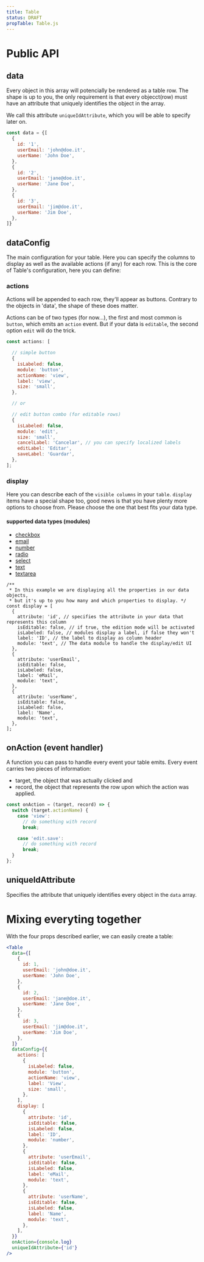 ```yaml
---
title: Table
status: DRAFT
propTable: Table.js
---
```


# Public API

## data

Every object in this array will potencially be rendered as a table row.
The shape is up to you, the only requirement is that every objecct(row) must
have an attribute that uniquely identifies the object in the array.

We call this attribute `uniqueIdAttribute`, which you will be able to specify later on.

```javascript
const data = {[
  {
    id: '1',
    userEmail: 'john@doe.it',
    userName: 'John Doe',
  },
  {
    id: '2',
    userEmail: 'jane@doe.it',
    userName: 'Jane Doe',
  },
  {
    id: '3',
    userEmail: 'jim@doe.it',
    userName: 'Jim Doe',
  },
]}
```

## dataConfig

The main configuration for your table. Here you can specify the columns to display as well as the available actions (if any) for each row.
This is the core of Table's configuration, here you can define:

### actions

Actions will be appended to each row, they'll appear as buttons. Contrary to the objects in 'data', the shape of these does matter.

Actions can be of two types (for now...), the first and most common is `button`, which emits an `action` event. But if your data is `editable`, the second option
`edit` will do the trick.

```javascript
const actions: [

  // simple button
  {
    isLabeled: false,
    module: 'button',
    actionName: 'view',
    label: 'view',
    size: 'small',
  },

  // or

  // edit button combo (for editable rows)
  {
    isLabeled: false,
    module: 'edit',
    size: 'small',
    cancelLabel: 'Cancelar', // you can specify localized labels
    editLabel: 'Editar',
    saveLabel: 'Guardar',
  },
];
```

### display

Here you can describe each of the `visible columns` in your `table`. `display` items have a special shape too, good news is that you have plenty more options to choose from. Please choose the one that best fits your data type.

#### supported data types (modules)

- [checkbox](../modules/DataCheckbox)
- [email](../modules/DataEmail)
- [number](../modules/DataNumber)
- [radio](../modules/DataRadio)
- [select](../modules/DataSelect)
- [text](../modules/DataText)
- [textarea](../modules/DataTextArea)

```javasccript
/**
 * In this example we are displaying all the properties in our data objects,
 * but it's up to you how many and which properties to display. */
const display = [
  {
    attribute: 'id', // specifies the attribute in your data that represents this column
    isEditable: false, // if true, the edition mode will be activated
    isLabeled: false, // modules display a label, if false they won't
    label: 'ID', // the label to display as column header
    module: 'text', // The data module to handle the display/edit UI
  },
  {
    attribute: 'userEmail',
    isEditable: false,
    isLabeled: false,
    label: 'eMail',
    module: 'text',
  },
  {
    attribute: 'userName',
    isEditable: false,
    isLabeled: false,
    label: 'Name',
    module: 'text',
  },
];
```

## onAction (event handler)

A function you can pass to handle every event your table emits. Every event carries two pieces of information:

- target, the object that was actually clicked and
- record, the object that represents the row upon which the action was applied.

```javascript
const onAction = (target, record) => {
  switch (target.actionName) {
    case 'view':
      // do something with record
      break;

    case 'edit.save':
      // do something with record
      break;
  }
};
```

## uniqueIdAttribute

Specifies the attribute that uniquely identifies every object in the `data` array.

# Mixing everyting together

With the four props described earlier, we can easily create a table:

```jsx
<Table
  data={[
    {
      id: 1,
      userEmail: 'john@doe.it',
      userName: 'John Doe',
    },
    {
      id: 2,
      userEmail: 'jane@doe.it',
      userName: 'Jane Doe',
    },
    {
      id: 3,
      userEmail: 'jim@doe.it',
      userName: 'Jim Doe',
    },
  ]}
  dataConfig={{
    actions: [
      {
        isLabeled: false,
        module: 'button',
        actionName: 'view',
        label: 'View',
        size: 'small',
      },
    ],
    display: [
      {
        attribute: 'id',
        isEditable: false,
        isLabeled: false,
        label: 'ID',
        module: 'number',
      },
      {
        attribute: 'userEmail',
        isEditable: false,
        isLabeled: false,
        label: 'eMail',
        module: 'text',
      },
      {
        attribute: 'userName',
        isEditable: false,
        isLabeled: false,
        label: 'Name',
        module: 'text',
      },
    ],
  }}
  onAction={console.log}
  uniqueIdAttribute={'id'}
/>
```
